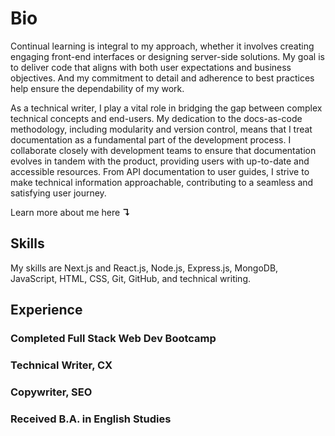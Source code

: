 
# Bio

Continual learning is integral to my approach, whether it involves creating engaging front-end interfaces or designing server-side solutions.
My goal is to deliver code that aligns with both user expectations and business objectives.
And my commitment to detail and adherence to best practices help ensure the dependability of my work.

As a technical writer, I play a vital role in bridging the gap between complex technical concepts and end-users.
My dedication to the docs-as-code methodology, including modularity and version control, means that I treat documentation as a fundamental part of the development process.
I collaborate closely with development teams to ensure that documentation evolves in tandem with the product, providing users with up-to-date and accessible resources.
From API documentation to user guides, I strive to make technical information approachable, contributing to a seamless and satisfying user journey.

Learn more about me here **↴**

<ContactArray />

## Skills

My skills are Next.js and React.js, Node.js, Express.js, MongoDB, JavaScript, HTML, CSS, Git, GitHub, and technical writing.

<GithubStatsCard variant="lang" />

## Experience

<GithubStatsCard />

### Completed Full Stack Web Dev Bootcamp

### Technical Writer, CX

### Copywriter, SEO

### Received B.A. in English Studies
